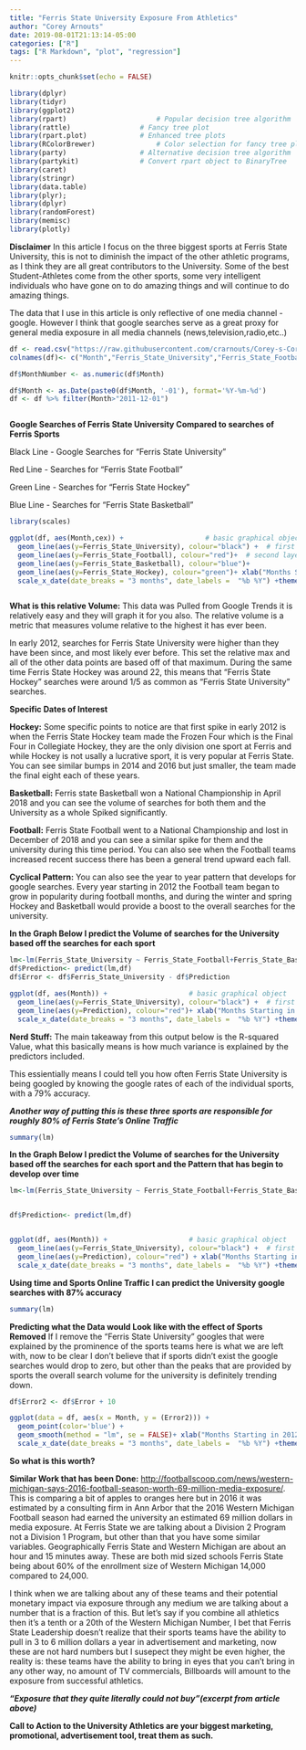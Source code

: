 ---
title: "Ferris State University Exposure From Athletics"
author: "Corey Arnouts"
date: 2019-08-01T21:13:14-05:00
categories: ["R"]
tags: ["R Markdown", "plot", "regression"]
---


```{r setup, include=FALSE}
knitr::opts_chunk$set(echo = FALSE)
```



```{r, message=FALSE,echo=FALSE, warning=FALSE}
library(dplyr)
library(tidyr)
library(ggplot2)
library(rpart)				        # Popular decision tree algorithm
library(rattle)					# Fancy tree plot
library(rpart.plot)				# Enhanced tree plots
library(RColorBrewer)				# Color selection for fancy tree plot
library(party)					# Alternative decision tree algorithm
library(partykit)				# Convert rpart object to BinaryTree
library(caret)
library(stringr)
library(data.table)
library(plyr);
library(dplyr)
library(randomForest)
library(memisc)
library(plotly)

```


**Disclaimer**
In this article I focus on the three biggest sports at Ferris State University, this is not to diminish the impact of the other athletic programs, as I think they are all great contributors to the University. Some of the best Student-Athletes come from the other sports, some very intelligent individuals who have gone on to do amazing things and will continue to do amazing things. 

The data that I use in this article is only reflective of one media channel - google. However I think that google searches serve as a great proxy for general media exposure in all media channels (news,television,radio,etc..)

```{r, message=FALSE,echo=FALSE, warning=FALSE}

df <- read.csv("https://raw.githubusercontent.com/crarnouts/Corey-s-Correlations/master/Ferris_Searches.csv")
colnames(df)<- c("Month","Ferris_State_University","Ferris_State_Football","Ferris_State_Basketball","Ferris_State_Hockey")

df$MonthNumber <- as.numeric(df$Month)

df$Month <- as.Date(paste0(df$Month, '-01'), format='%Y-%m-%d')
df <- df %>% filter(Month>"2011-12-01")



```


**Google Searches of Ferris State University Compared to searches of Ferris Sports**

Black Line - Google Searches for "Ferris State University"

Red Line - Searches for "Ferris State Football"

Green Line - Searches for "Ferris State Hockey"

Blue Line - Searches for "Ferris State Basketball"

```{r, message=FALSE,echo=FALSE, warning=FALSE}
library(scales)

ggplot(df, aes(Month,cex)) +                    # basic graphical object
  geom_line(aes(y=Ferris_State_University), colour="black") +  # first layer
  geom_line(aes(y=Ferris_State_Football), colour="red")+  # second layer
  geom_line(aes(y=Ferris_State_Basketball), colour="blue")+
  geom_line(aes(y=Ferris_State_Hockey), colour="green")+ xlab("Months Starting in 2012")+
  scale_x_date(date_breaks = "3 months", date_labels =  "%b %Y") +theme(axis.text.x=element_text(angle=60, hjust=1,size = 8))+ylab("Relative Volume")+ggtitle("Google Searches - University, Football,Hockey, and Basketball")



```
**What is this relative Volume:**
This data was Pulled from Google Trends it is relatively easy and they will graph it for you also. The relative volume is a metric that measures volume relative to the highest it has ever been. 

In early 2012, searches for Ferris State University were higher than they have been since, and most likely ever before. This set the relative max and all of the other data points are based off of that maximum. During the same time Ferris State Hockey was around 22, this means that "Ferris State Hockey" searches were around 1/5 as common as "Ferris State University" searches.

**Specific Dates of Interest**

**Hockey:**
Some specific points to notice are that first spike in early 2012 is when the Ferris State Hockey team made the Frozen Four which is the Final Four in Collegiate Hockey, they are the only division one sport at Ferris and while Hockey is not usally a lucrative sport, it is very popular at Ferris State. You can see similar bumps in 2014 and 2016 but just smaller, the team made the final eight each of these years.

**Basketball:**
Ferris state Basketball won a National Championship in April 2018 and you can see the volume of searches for both them and the University as a whole Spiked significantly.

**Football:**
Ferris State Football went to a National Championship and lost in December of 2018 and you can see a similar spike for them and the university during this time period. You can also see when the Football teams increased recent success there has been a general trend upward each fall.

**Cyclical Pattern:**
You can also see the year to year pattern that develops for google searches. Every year starting in 2012 the Football team began to grow in popularity during football months, and during the winter and spring Hockey and Basketball would provide a boost to the overall searches for the university.


**In the Graph Below I predict the Volume of searches for the University based off the searches for each sport**

```{r, message=FALSE,echo=FALSE, warning=FALSE}


lm<-lm(Ferris_State_University ~ Ferris_State_Football+Ferris_State_Basketball+Ferris_State_Hockey,data=df)
df$Prediction<- predict(lm,df)
df$Error <- df$Ferris_State_University - df$Prediction

ggplot(df, aes(Month)) +                    # basic graphical object
  geom_line(aes(y=Ferris_State_University), colour="black") +  # first layer
  geom_line(aes(y=Prediction), colour="red")+ xlab("Months Starting in 2012")+
  scale_x_date(date_breaks = "3 months", date_labels =  "%b %Y") +theme(axis.text.x=element_text(angle=60, hjust=1,size = 8))+ylab("Relative Volume")+ggtitle("Google Searches for the University as Explained by Sports")


```

**Nerd Stuff:**
The main takeaway from this output below is the R-squared Value, what this basically means is how much variance is explained by the predictors included.

This essientially means I could tell you how often Ferris State University is being googled by knowing the google rates of each of the individual sports, with a 79% accuracy. 

***Another way of putting this is these three sports are responsible for roughly 80% of Ferris State's Online Traffic***

```{r, message=FALSE,echo=FALSE, warning=FALSE}

summary(lm)

```







**In the Graph Below I predict the Volume of searches for the University based off the searches for each sport and the Pattern that has begin to develop over time**

```{r, message=FALSE,echo=FALSE, warning=FALSE}


lm<-lm(Ferris_State_University ~ Ferris_State_Football+Ferris_State_Basketball+Ferris_State_Hockey+MonthNumber,data=df)


df$Prediction<- predict(lm,df)


ggplot(df, aes(Month)) +                    # basic graphical object
  geom_line(aes(y=Ferris_State_University), colour="black") +  # first layer
  geom_line(aes(y=Prediction), colour="red") + xlab("Months Starting in 2012")+
  scale_x_date(date_breaks = "3 months", date_labels =  "%b %Y") +theme(axis.text.x=element_text(angle=60, hjust=1,size = 8))+ylab("Relative Volume")+ggtitle("Google Searches for the University as Explained by Sports and Time")


```


**Using time and Sports Online Traffic I can predict the University google searches with 87% accuracy**

```{r, message=FALSE,echo=FALSE, warning=FALSE}
summary(lm)
```

**Predicting what the Data would Look like with the effect of Sports Removed**
If I remove the "Ferris State University" googles that were explained by the prominence of the sports teams here is what we are left with, now to be clear I don't believe that if sports didn't exist the google searches would drop to zero, but other than the peaks that are provided by sports the overall search volume for the university is definitely trending down.

```{r, message=FALSE,echo=FALSE, warning=FALSE}
df$Error2 <- df$Error + 10

ggplot(data = df, aes(x = Month, y = (Error2))) + 
  geom_point(color='blue') +
  geom_smooth(method = "lm", se = FALSE)+ xlab("Months Starting in 2012")+
  scale_x_date(date_breaks = "3 months", date_labels =  "%b %Y") +theme(axis.text.x=element_text(angle=60, hjust=1,size = 8))+ylab("Relative Volume")+ggtitle("Relative Volume Trend with Sports Removed")+ylim(0,20)

```



**So what is this worth?**


**Similar Work that has been Done:**
 <http://footballscoop.com/news/western-michigan-says-2016-football-season-worth-69-million-media-exposure/>.
 This is comparing a bit of apples to oranges here but in 2016 it was estimated by a consulting firm in Ann Arbor that the 2016 Western Michigan Football season had earned the university an estimated 69 million dollars in media exposure.
 At Ferris State we are talking about a Division 2 Program not a Division 1 Program, but other than that you have some similar variables. Geographically Ferris State and Western Michigan are about an hour and 15 minutes away. These are both mid sized schools Ferris State being about 60% of the enrollment size of Western Michigan 14,000 compared to 24,000.

I think when we are talking about any of these teams and their potential monetary impact via exposure through any medium we are talking about a number that is a fraction of this. But let's say if you combine all athletics then it's a tenth or a 20th of the Western Michigan Number, I bet that Ferris State Leadership doesn't realize that their sports teams have the ability to pull in 3 to 6 million dollars a year in advertisement and marketing, now these are not hard numbers but I susepect they might be even higher, the reality is: these teams have the ability to bring in eyes that you can't bring in any other way, no amount of TV commercials, Billboards will amount to the exposure from successful athletics.
 
***"Exposure that they quite literally could not buy"(excerpt from article above)***

**Call to Action to the University Athletics are your biggest marketing, promotional, advertisement tool, treat them as such.**
